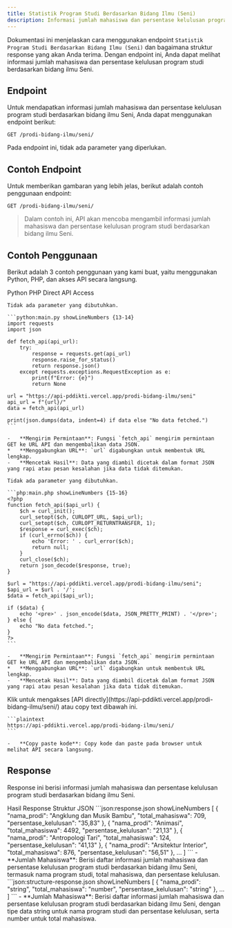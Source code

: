 ```yaml
---
title: Statistik Program Studi Berdasarkan Bidang Ilmu (Seni)
description: Informasi jumlah mahasiswa dan persentase kelulusan program studi berdasarkan bidang ilmu Seni.
---
```


Dokumentasi ini menjelaskan cara menggunakan endpoint `Statistik Program Studi Berdasarkan Bidang Ilmu (Seni)` dan bagaimana struktur response yang akan Anda terima. Dengan endpoint ini, Anda dapat melihat informasi jumlah mahasiswa dan persentase kelulusan program studi berdasarkan bidang ilmu Seni.

## Endpoint

Untuk mendapatkan informasi jumlah mahasiswa dan persentase kelulusan program studi berdasarkan bidang ilmu Seni, Anda dapat menggunakan endpoint berikut:

```plaintext
GET /prodi-bidang-ilmu/seni/
```

Pada endpoint ini, tidak ada parameter yang diperlukan.

## Contoh Endpoint

Untuk memberikan gambaran yang lebih jelas, berikut adalah contoh penggunaan endpoint:

```plaintext
GET /prodi-bidang-ilmu/seni/
```

> Dalam contoh ini, API akan mencoba mengambil informasi jumlah mahasiswa dan persentase kelulusan program studi berdasarkan bidang ilmu Seni.

## Contoh Penggunaan

Berikut adalah 3 contoh penggunaan yang kami buat, yaitu menggunakan Python, PHP, dan akses API secara langsung.

<Tabs defaultValue="python" className="pt-5 pb-1">
  <TabsList>
    <TabsTrigger value="python">Python</TabsTrigger>
    <TabsTrigger value="php">PHP</TabsTrigger>
    <TabsTrigger value="direct">Direct API Access</TabsTrigger>
  </TabsList>
  <TabsContent value="python">

    Tidak ada parameter yang dibutuhkan.

    ```python:main.py showLineNumbers {13-14}
    import requests
    import json

    def fetch_api(api_url):
        try:
            response = requests.get(api_url)
            response.raise_for_status()
            return response.json()
        except requests.exceptions.RequestException as e:
            print(f"Error: {e}")
            return None

    url = "https://api-pddikti.vercel.app/prodi-bidang-ilmu/seni"
    api_url = f"{url}/"
    data = fetch_api(api_url)

    print(json.dumps(data, indent=4) if data else "No data fetched.")
    ```

    -   **Mengirim Permintaan**: Fungsi `fetch_api` mengirim permintaan GET ke URL API dan mengembalikan data JSON.
    *   **Menggabungkan URL**: `url` digabungkan untuk membentuk URL lengkap.
    -   **Mencetak Hasil**: Data yang diambil dicetak dalam format JSON yang rapi atau pesan kesalahan jika data tidak ditemukan.
  </TabsContent>
  <TabsContent value="php">

    Tidak ada parameter yang dibutuhkan.

    ```php:main.php showLineNumbers {15-16}
    <?php
    function fetch_api($api_url) {
        $ch = curl_init();
        curl_setopt($ch, CURLOPT_URL, $api_url);
        curl_setopt($ch, CURLOPT_RETURNTRANSFER, 1);
        $response = curl_exec($ch);
        if (curl_errno($ch)) {
            echo 'Error: ' . curl_error($ch);
            return null;
        }
        curl_close($ch);
        return json_decode($response, true);
    }

    $url = "https://api-pddikti.vercel.app/prodi-bidang-ilmu/seni";
    $api_url = $url . '/';
    $data = fetch_api($api_url);

    if ($data) {
        echo '<pre>' . json_encode($data, JSON_PRETTY_PRINT) . '</pre>';
    } else {
        echo "No data fetched.";
    }
    ?>
    ```

    -   **Mengirim Permintaan**: Fungsi `fetch_api` mengirim permintaan GET ke URL API dan mengembalikan data JSON.
    *   **Menggabungkan URL**: `url` digabungkan untuk membentuk URL lengkap.
    -   **Mencetak Hasil**: Data yang diambil dicetak dalam format JSON yang rapi atau pesan kesalahan jika data tidak ditemukan.
  </TabsContent>
  <TabsContent value="direct">
    Klik untuk mengakses [API directly](https://api-pddikti.vercel.app/prodi-bidang-ilmu/seni/) atau copy text dibawah ini.

    ```plaintext
    https://api-pddikti.vercel.app/prodi-bidang-ilmu/seni/
    ```

    -   **Copy paste kode**: Copy kode dan paste pada browser untuk melihat API secara langsung.
  </TabsContent>
</Tabs>

## Response

Response ini berisi informasi jumlah mahasiswa dan persentase kelulusan program studi berdasarkan bidang ilmu Seni.

<Tabs defaultValue="hasil" className="pt-5 pb-1">
  <TabsList>
    <TabsTrigger value="hasil">Hasil Response</TabsTrigger>
    <TabsTrigger value="struktur">Struktur JSON</TabsTrigger>
  </TabsList>
  <TabsContent value="hasil">
    ```json:response.json showLineNumbers
    [
        {
            "nama_prodi": "Angklung dan Musik Bambu",
            "total_mahasiswa": 709,
            "persentase_kelulusan": "35,83"
        },
        {
            "nama_prodi": "Animasi",
            "total_mahasiswa": 4492,
             "persentase_kelulusan": "21,13"
        },
        {
            "nama_prodi": "Antropologi Tari",
            "total_mahasiswa": 124,
            "persentase_kelulusan": "41,13"
        },
        {
            "nama_prodi": "Arsitektur Interior",
            "total_mahasiswa": 876,
             "persentase_kelulusan": "56,51"
        },
        ...
    ]
    ```
    -   **Jumlah Mahasiswa**: Berisi daftar informasi jumlah mahasiswa dan persentase kelulusan program studi berdasarkan bidang ilmu Seni, termasuk nama program studi, total mahasiswa, dan persentase kelulusan.
  </TabsContent>
  <TabsContent value="struktur">
    ```json:structure-response.json showLineNumbers
    [
        {
            "nama_prodi": "string",
            "total_mahasiswa": "number",
            "persentase_kelulusan": "string"
        },
        ...
    ]
    ```
    -   **Jumlah Mahasiswa**: Berisi daftar informasi jumlah mahasiswa dan persentase kelulusan program studi berdasarkan bidang ilmu Seni, dengan tipe data string untuk nama program studi dan persentase kelulusan, serta number untuk total mahasiswa.
  </TabsContent>
</Tabs>